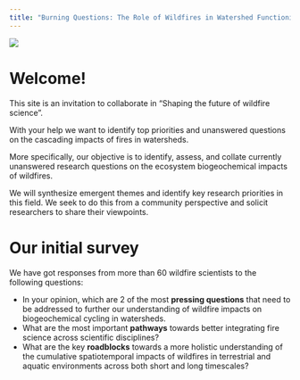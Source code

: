 ---
title: "Burning Questions: The Role of Wildfires in Watershed Functioning"
---

![](https://raw.githubusercontent.com/burning-issues/comm-assets/main/wildfires.png){fig-alt="Intense fire consuming trees in a forest" fig-align="center"}

# Welcome!

This site is an invitation to collaborate in "Shaping the future of wildfire science".

With your help we want to identify top priorities and unanswered questions on the cascading impacts of fires in watersheds.

More specifically, our objective is to identify, assess, and collate currently unanswered research questions on the ecosystem biogeochemical impacts of wildfires.

We will synthesize emergent themes and identify key research priorities in this field. We seek to do this from a community perspective and solicit researchers to share their viewpoints.

# Our initial survey

We have got responses from more than 60 wildfire scientists to the following questions: 

* In your opinion, which are 2 of the most **pressing questions** that need to be addressed to further our understanding of wildfire impacts on biogeochemical cycling in watersheds.
* What are the most important **pathways** towards better integrating fire science across scientific disciplines?
* What are the key **roadblocks** towards a more holistic understanding of the cumulative spatiotemporal impacts of wildfires in terrestrial and aquatic environments across both short and long timescales?
